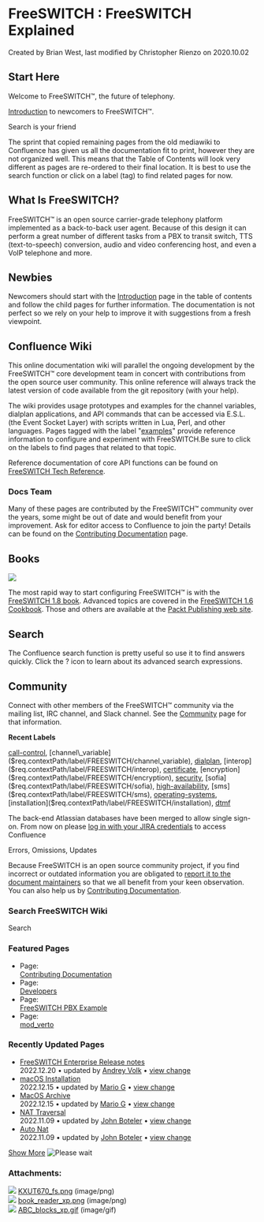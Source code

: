 
#   FreeSWITCH : FreeSWITCH Explained 

 Created by  Brian West, last modified by  Christopher Rienzo on 2020.10.02

## Start Here  

Welcome to FreeSWITCH™, the future of telephony.

[Introduction](./Introduction/index.mdx#api) to newcomers to FreeSWITCH™.

  
Search is your friend

The sprint that copied remaining pages from the old mediawiki to Confluence has given us all the documentation fit to print, however they are not organized well. This means that the Table of Contents will look very different as pages are re-ordered to their final location. It is best to use the search function or click on a label (tag) to find related pages for now.

  
## What Is FreeSWITCH?

FreeSWITCH™ is an open source carrier-grade telephony platform implemented as a back-to-back user agent. Because of this design it can perform a great number of different tasks from a PBX to transit switch, TTS (text-to-speech) conversion, audio and video conferencing host, and even a VoIP telephone and more.

## Newbies

Newcomers should start with the [Introduction](./Introduction/index.mdx#api) page in the table of contents and follow the child pages for further information. The documentation is not perfect so we rely on your help to improve it with suggestions from a fresh viewpoint.

## Confluence Wiki

This online documentation wiki will parallel the ongoing development by the FreeSWITCH™ core development team in concert with contributions from the open source user community. This online reference will always track the latest version of code available from the git repository (with your help).

The wiki provides usage prototypes and examples for the channel variables, dialplan applications, and API commands that can be accessed via E.S.L. (the Event Socket Layer) with scripts written in Lua, Perl, and other languages. Pages tagged with the label "[examples](https://freeswitch.org/confluence/label/FREESWITCH/examples)" provide reference information to configure and experiment with FreeSWITCH.Be sure to click on the labels to find pages that related to that topic.

Reference documentation of core API functions can be found on [FreeSWITCH Tech Reference](http://docs.freeswitch.org/).

### Docs Team

Many of these pages are contributed by the FreeSWITCH™ community over the years, some might be out of date and would benefit from your improvement. Ask for editor access to Confluence to join the party! Details can be found on the [Contributing Documentation](Community/Contributing-Documentation/index.mdx#about) page.

  
## Books

![](/attachments/1048580/2162730.png)

The most rapid way to start configuring FreeSWITCH™ is with the [FreeSWITCH 1.8 book](https://www.packtpub.com/product/freeswitch-1-8/9781785889134). Advanced topics are covered in the [FreeSWITCH 1.6 Cookbook](https://www.packtpub.com/product/freeswitch-1-6-cookbook/9781785280917). Those and others are available at the [Packt Publishing web site](https://www.packtpub.com/catalogsearch/result/?q=freeswitch).

## Search

The Confluence search function is pretty useful so use it to find answers quickly. Click the ? icon to learn about its advanced search expressions.

## Community

Connect with other members of the FreeSWITCH™ community via the mailing list, IRC channel, and Slack channel. See the [Community](Community/index.mdx#irc) page for that information.
  
  
**Recent Labels**

[call-control]($req.contextPath/label/FREESWITCH/call-control), [channel\_variable]($req.contextPath/label/FREESWITCH/channel_variable), [dialplan]($req.contextPath/label/FREESWITCH/dialplan), [interop]($req.contextPath/label/FREESWITCH/interop), [certificate]($req.contextPath/label/FREESWITCH/certificate), [encryption]($req.contextPath/label/FREESWITCH/encryption), [security]($req.contextPath/label/FREESWITCH/security), [sofia]($req.contextPath/label/FREESWITCH/sofia), [high-availability]($req.contextPath/label/FREESWITCH/high-availability), [sms]($req.contextPath/label/FREESWITCH/sms), [operating-systems]($req.contextPath/label/FREESWITCH/operating-systems), [installation]($req.contextPath/label/FREESWITCH/installation), [dtmf]($req.contextPath/label/FREESWITCH/dtmf) 

The back-end Atlassian databases have been merged to allow single sign-on. From now on please [log in with your JIRA credentials](https://jira.freeswitch.org) to access Confluence

Errors, Omissions, Updates

Because FreeSWITCH is an open source community project, if you find incorrect or outdated information you are obligated to [report it to the document maintainers](https://jira.freeswitch.org/browse/DOCS) so that we all benefit from your keen observation. You can also help us by [Contributing Documentation](./Community/Contributing-Documentation/index.mdx#about).

### Search FreeSWITCH Wiki

Search 

### Featured Pages

* Page:  
[Contributing Documentation](/confluence/display/FREESWITCH/Contributing+Documentation)
* Page:  
[Developers](/confluence/display/FREESWITCH/Developers)
* Page:  
[FreeSWITCH PBX Example](/confluence/display/FREESWITCH/FreeSWITCH+PBX+Example)
* Page:  
[mod\_verto](/confluence/display/FREESWITCH/mod_verto)

### Recently Updated Pages

* [FreeSWITCH Enterprise Release notes](FreeSWITCH-Enterprise-Release-notes_61210814.html "FreeSWITCH")  
 2022.12.20 • updated by [Andrey Volk](/confluence/display/~andywolk) • [view change](/confluence/pages/diffpagesbyversion.action?pageId=61210814&selectedPageVersions=12&selectedPageVersions=11)
* [macOS Installation](macOS-Installation_9634508.html "FreeSWITCH")  
 2022.12.15 • updated by [Mario G](/confluence/display/~Mario+G) • [view change](/confluence/pages/diffpagesbyversion.action?pageId=9634508&selectedPageVersions=518&selectedPageVersions=517)
* [MacOS Archive](MacOS-Archive_9634379.html "FreeSWITCH")  
 2022.12.15 • updated by [Mario G](/confluence/display/~Mario+G) • [view change](/confluence/pages/diffpagesbyversion.action?pageId=9634379&selectedPageVersions=39&selectedPageVersions=38)
* [NAT Traversal](NAT-Traversal_3375417.html "FreeSWITCH")  
 2022.11.09 • updated by [John Boteler](/confluence/display/~boteman) • [view change](/confluence/pages/diffpagesbyversion.action?pageId=3375417&selectedPageVersions=18&selectedPageVersions=17)
* [Auto Nat](Auto-Nat_6587487.html "FreeSWITCH")  
 2022.11.09 • updated by [John Boteler](/confluence/display/~boteman) • [view change](/confluence/pages/diffpagesbyversion.action?pageId=6587487&selectedPageVersions=11&selectedPageVersions=10)

[Show More](/confluence/plugins/recently-updated/changes.action?theme=concise&pageSize=5&startIndex=5&searchToken=2448337&spaceKeys=FREESWITCH&contentType=page) ![Please wait](/images/icons/wait.gif) 

### Attachments:

![](/images/icons/bullet_blue.gif) [KXUT670\_fs.png](/attachments/1048580/2162690.png) (image/png)  
![](/images/icons/bullet_blue.gif) [book\_reader\_xp.png](/attachments/1048580/2162730.png) (image/png)  
![](/images/icons/bullet_blue.gif) [ABC\_blocks\_xp.gif](/attachments/1048580/2162731.gif) (image/gif)  


